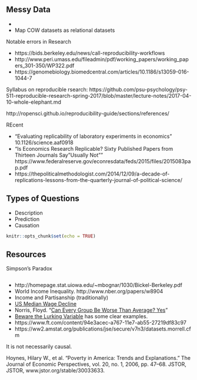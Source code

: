 ## Messy Data

- 
- Map COW datasets as relational datasets

Notable errors in Research

- https://bids.berkeley.edu/news/call-reproducibility-workflows
- http://www.peri.umass.edu/fileadmin/pdf/working_papers/working_papers_301-350/WP322.pdf
- https://genomebiology.biomedcentral.com/articles/10.1186/s13059-016-1044-7

Syllabus on reproducible rsearch: https://github.com/psu-psychology/psy-511-reproducible-research-spring-2017/blob/master/lecture-notes/2017-04-10-whole-elephant.md

http://ropensci.github.io/reproducibility-guide/sections/references/

REcent

- "Evaluating replicability of laboratory experiments in economics" 10.1126/science.aaf0918
- "Is Economics Research Replicable? Sixty Published Papers from Thirteen Journals Say ”Usually Not”" https://www.federalreserve.gov/econresdata/feds/2015/files/2015083pap.pdf
- https://thepoliticalmethodologist.com/2014/12/09/a-decade-of-replications-lessons-from-the-quarterly-journal-of-political-science/


## Types of Questions

- Description
- Prediction
- Causation


```r
knitr::opts_chunk$set(echo = TRUE)
```

## Resources

Simpson's Paradox

```r

```

- http://homepage.stat.uiowa.edu/~mbognar/1030/Bickel-Berkeley.pdf
- World Income Inequality. http://www.nber.org/papers/w8904
- Income and Partisanship (traditionally) 
- [US Median Wage Decline](http://blog.revolutionanalytics.com/2013/07/a-great-example-of-simpsons-paradox.html)
- Norris, Floyd. "[Can Every Group Be Worse Than Average? Yes](https://economix.blogs.nytimes.com/2013/05/01/can-every-group-be-worse-than-average-yes/)"
- [Beware the Lurking Variable](http://www.statlit.org/pdf/2006SchieldSTATS.pdf) has some clear examples.
- https://www.ft.com/content/94e3acec-a767-11e7-ab55-27219df83c97
- https://ww2.amstat.org/publications/jse/secure/v7n3/datasets.morrell.cfm

It is not necessarily causal. 

Hoynes, Hilary W., et al. “Poverty in America: Trends and Explanations.” The Journal of Economic Perspectives, vol. 20, no. 1, 2006, pp. 47–68. JSTOR, JSTOR, www.jstor.org/stable/30033633.
